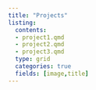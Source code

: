 ```yaml
---
title: "Projects"
listing: 
  contents: 
  - project1.qmd
  - project2.qmd
  - project3.qmd
  type: grid
  categories: true
  fields: [image,title]
---
```


